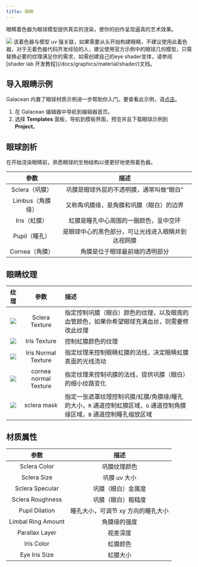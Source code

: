 ```yaml
---
title: 眼睛
---
```


眼睛着色器为眼球模型提供真实的渲染，使你的创作呈现逼真的艺术效果。

<img src="https://mdn.alipayobjects.com/huamei_9ahbho/afts/img/A*VVUtRL4JfE0AAAAAAAAAAAAADgDwAQ/original"  />

<Callout type="info">
该着色器与模型 uv 强关联，如果需要从头开始构建眼睛，不建议使用此着色器，对于无着色器代码开发经验的人，建议使用官方示例中的眼球几何模型，只需替换必要的纹理满足你的需求，如需创建自己的eye shader变体，请参阅 [shader lab 开发教程](/docs/graphics/material/shader/)文档。
</Callout>

## 导入眼睛示例

Galacean 内置了眼球材质示例进一步帮助你入门。要查看此示例，请[点击](https://galacean.antgroup.com/editor/projects)。

1. 在 Galacean 编辑器中导航到编辑器首页。
2. 选择 **Templates** 面板，导航到模板界面，预览并且下载眼球示例到 **Project**。

## 眼球剖析

在开始渲染眼睛前，熟悉眼球的生物结构以便更好地使用着色器。

|       参数       |                        描述                        |
| :--------------: | :------------------------------------------------: |
|  Sclera（巩膜）  |      巩膜是眼球外层的不透明膜，通常叫做“眼白”      |
| Limbus（角膜缘） |      又称角巩膜缘，是角膜和巩膜（眼白）的边界      |
|   Iris（虹膜）   |       虹膜是瞳孔中心周围的一圈颜色，呈中空环       |
|  Pupil（瞳孔）   | 是眼球中心的黑色部分，可让光线进入眼睛并到达视网膜 |
|  Cornea（角膜）  |           角膜是位于眼球最前端的透明部分           |

## 眼睛纹理

|                             纹理                             |         参数          | 描述                                                         |
| :----------------------------------------------------------: | :-------------------: | :----------------------------------------------------------- |
| <img src="https://mdn.alipayobjects.com/huamei_9ahbho/afts/img/A*74fgRYw9nS4AAAAAAAAAAAAADgDwAQ/original"  /> |    Sclera Texture     | 指定控制巩膜（眼白）颜色的纹理，以及眼周的血管颜色，如果你希望眼球充满血丝，则需要修改此纹理 |
| <img src="https://mdn.alipayobjects.com/huamei_9ahbho/afts/img/A*Nc_XTpVNlFAAAAAAAAAAAAAADgDwAQ/original"  /> |     Iris Texture      | 控制虹膜颜色的纹理                                           |
| <img src="https://mdn.alipayobjects.com/huamei_9ahbho/afts/img/A*jkZ5QoeXyWUAAAAAAAAAAAAADgDwAQ/original"  /> |  Iris Normal Texture  | 指定纹理来控制眼睛虹膜的法线，决定眼睛虹膜表面的光线流动     |
| <img src="https://mdn.alipayobjects.com/huamei_9ahbho/afts/img/A*B8McQpjhh98AAAAAAAAAAAAADgDwAQ/original"  /> | cornea normal Texture | 指定纹理来控制巩膜的法线，提供巩膜（眼白）的细小纹路变化     |
| <img src="https://mdn.alipayobjects.com/huamei_9ahbho/afts/img/A*c_zmQ5DwI1wAAAAAAAAAAAAADgDwAQ/original" /> |      sclera mask      | 指定一张遮罩纹理控制巩膜/虹膜/角膜缘/瞳孔的大小，`R` 通道控制虹膜区域，`G` 通道控制角膜缘区域，`B` 通道控制瞳孔缩放区域 |

## 材质属性

|        参数        |               描述               |
| :----------------: | :------------------------------: |
|    Sclera Color    |           巩膜纹理颜色           |
|    Sclera Size     |            巩膜 uv 大小            |
|  Sclera Specular   |        巩膜（眼白）金属度        |
|  Sclera Roughness  |        巩膜（眼白）粗糙度        |
|   Pupil Dilation   | 瞳孔大小，可调节 xy 方向的瞳孔大小 |
| Limbal Ring Amount |           角膜缘的强度           |
|   Parallax Layer   |             视差深度             |
|     Iris Color     |             虹膜颜色             |
|   Eye Iris Size    |             虹膜大小             |